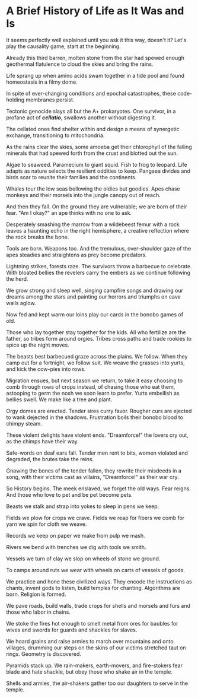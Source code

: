 # A Brief History of Life as It Was and Is

It seems perfectly well explained until you ask it this way, doesn't it? Let's play the causality game, start at the beginning.

Already this
third barren,
molten stone
from the star had spewed enough
geothermal flatulence
to cloud the skies
and bring the rains.

Life sprang up
when amino acids swam 
together in a tide pool
and found homeostasis
in a filmy dome.

In spite of
ever-changing conditions
and epochal catastrophes,
these code-holding membranes persist.

Tectonic genocide
slays all but the A+ prokaryotes.
One survivor,
in a profane act of ***cellatio***,
swallows another
without digesting it.

The cellated ones
find shelter within
and design a means
of synergetic exchange,
transitioning to mitochondria.

As the rains clear the skies,
some amoeba get their chlorophyll
of the falling minerals
that had spewed forth
from the crust
and blotted out the sun.

Algae to seaweed.
Paramecium to giant squid.
Fish to frog to leopard.
Life adapts as nature selects
the resilient oddities to keep.
Pangaea divides
and birds soar
to reunite their families
and the continents.

Whales tour the low seas
bellowing the oldies but goodies.
Apes chase monkeys and their morsels
into the jungle canopy out of reach.

And then they fall.
On the ground they are vulnerable;
we are born of their fear.
"Am I okay?" an ape thinks
with no one to ask.

Desperately smashing the marrow 
from a wildebeest femur
with a rock
leaves a haunting echo
in the right hemisphere,
a creative reflection
where the rock breaks the bone.

Tools are born. Weapons too.
And the tremulous,
over-shoulder gaze of the apes
steadies and straightens
as prey become predators.

Lightning strikes, forests raze.
The survivors throw a barbecue to celebrate.
With bloated bellies
the revelers carry the embers
as we continue following the herd.

We grow strong and sleep well, singing campfire songs
and drawing our dreams among the stars
and painting our horrors and triumphs
on cave walls aglow.

Now fed and kept warm
our loins play our cards
in the bonobo games of old.

Those who lay together
stay together for the kids.
All who fertilize are the father,
so tribes form around orgies.
Tribes cross paths
and trade rookies
to spice up the night moves.

The beasts best barbecued
graze across the plains.
We follow.
When they camp out for a fortnight, we follow suit.
We weave the grasses into yurts,
and kick the cow-pies into rows.

Migration ensues,
but next season we return,
to take it easy
choosing to comb
through rows of crops instead,
of chasing those who eat them,
astooping to germ the nosh
we soon learn to prefer.
Yurts embellish as bellies swell.
We make like a tree and plant.

Orgy domes are erected.
Tender sires curry favor.
Rougher curs are ejected
to wank dejected in the shadows.
Frustration boils
their bonobo blood
to chimpy steam.

These violent delights
have violent ends.
"Dreamforce!"
the lovers cry out,
as the chimps have their way.

Safe-words on deaf ears fall.
Tender men rent to bits,
women violated and degraded,
the brutes take the reins.

Gnawing the bones
of the tender fallen,
they rewrite their misdeeds in a song,
with their victims cast as villains,
"Dreamforce!" as their war cry.

So History begins.
The meek enslaved,
we forget the old ways.
Fear reigns.
And those who love to pet
and be pet
become pets.

Beasts we stalk
and strap into yokes
to sleep in pens we keep.

Fields we plow
for crops we crave.
Fields we reap
for fibers we comb
for yarn we spin
for cloth we weave.

Records we keep
on paper we make
from pulp we mash.

Rivers we bend
with trenches we dig
with tools we smith.

Vessels we turn of clay
we slop on wheels
of stone we ground.

To camps around ruts
we wear with wheels
on carts of vessels of goods.

We practice and hone
these civilized ways.
They encode the instructions
as chants, invent gods
to listen, build temples
for chanting. Algorithms
are born. Religion is formed.

We pave roads,
build walls,
trade crops for shells
and morsels and furs
and those who labor in chains.

We stoke the fires
hot enough to smelt
metal from ores
for baubles for wives
and swords for guards
and shackles for slaves.

We hoard grains
and raise armies
to march over mountains
and onto villages,
drumming our steps
on the skins of our victims
stretched taut on rings.
Geometry is discovered.

Pyramids stack up.
We rain-makers,
earth-movers, 
and fire-stokers fear
blade and hate shackle,
but obey those
who shake air in the temple.

Shells and armies,
the air-shakers gather too
our daughters to 
serve in the temple.

